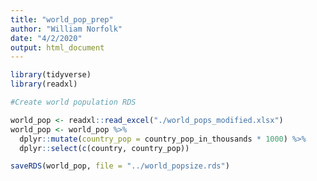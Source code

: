 ```yaml
---
title: "world_pop_prep"
author: "William Norfolk"
date: "4/2/2020"
output: html_document
---
```


```r

library(tidyverse)
library(readxl)

```

```r
#Create world population RDS

world_pop <- readxl::read_excel("./world_pops_modified.xlsx")
world_pop <- world_pop %>% 
  dplyr::mutate(country_pop = country_pop_in_thousands * 1000) %>%
  dplyr::select(c(country, country_pop))
```

```r
saveRDS(world_pop, file = "../world_popsize.rds")
```

